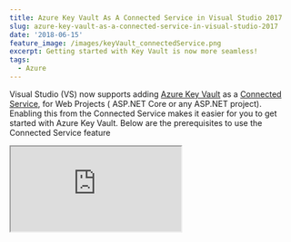 ```yaml
---
title: Azure Key Vault As A Connected Service in Visual Studio 2017
slug: azure-key-vault-as-a-connected-service-in-visual-studio-2017
date: '2018-06-15'
feature_image: /images/keyVault_connectedService.png
excerpt: Getting started with Key Vault is now more seamless!
tags:
  - Azure
---
```

Visual Studio (VS) now supports adding [Azure Key Vault](/tag/azure-key-vault/) as a [Connected Service](https://docs.microsoft.com/en-us/azure/key-vault/vs-key-vault-add-connected-service), for Web Projects ( ASP.NET Core or any ASP.NET project). Enabling this from the Connected Service makes it easier for you to get started with Azure Key Vault. Below are the prerequisites to use the Connected Service feature

<iframe src="https://www.youtube.com/embed/S7EPrlpPqXw" />

  

> [Prerequisites](https://docs.microsoft.com/en-us/azure/key-vault/vs-key-vault-add-connected-service#prerequisites)

-   An Azure subscription. If you do not have one, you can sign up for a free account.
-   Visual Studio 2017 version 15.7 with the Web Development workload installed. Download it now.
-   An ASP.NET 4.7.1 or ASP.NET Core 2.0 web project open.

![Visual Studio, Azure Key Vault Connected Services](/images/keyVault_connectedService.png)

When selecting 'Secure Secrets with Azure Key Vault' option from the list of Connected Services provided it takes you to a new page within Visual Studio with your Azure Subscription associated with Visual Studio Account and gives you the ability to add a Key Vault to it. VS does generate some defaults for the Vault Name, Resource Group, Location and the Pricing Tier which you can edit as per your requirement. Once you confirm to the _Add_ the Key Vault, VS provisions the Key Vault with the selected configuration and modifies some things in your project.

-   [Changes Made to your ASP.NET project](https://docs.microsoft.com/en-us/azure/key-vault/vs-key-vault-aspnet-what-happened)
-   [Changes made to your ASP.NET Core project](https://docs.microsoft.com/en-us/azure/key-vault/vs-key-vault-aspnet-core-what-happened)

![Visual Studio, Azure Key Vault Connected Services](/images/keyVault_connectedService_createKeyVault.png)

In short, VS adds

-   a bunch of NuGet packages to access Azure Key Vault
-   Adds in the Keyvault Url details
-   In ASP.NET Web project VS modifies the configuration file to add in the AzureKeyVaultConfigBuilder as shown below.

```xml
<configuration>
<configSections>
<section
      name="configBuilders"
      type="System.Configuration.ConfigurationBuildersSection, System.Configuration, Version=4.0.0.0, Culture=neutral, PublicKeyToken=b03f5f7f11d50a3a"
      restartOnExternalChanges="false"
      requirePermission="false" />
</configSections>
<configBuilders>
<builders>
<add
      name="AzureKeyVault"
      vaultName="webapplication-47-dev-kv"
      type="Microsoft.Configuration.ConfigurationBuilders.AzureKeyVaultConfigBuilder, Microsoft.Configuration.ConfigurationBuilders.Azure, Version=1.0.0.0, Culture=neutral"
      vaultUri="https://WebApplication-47-dev-kv.vault.azure.net" />
</builders>
</configBuilders>

```

To start using Azure Key Vault from your application we first need to add some Secrets to the Key Vault created by Visual Studio. You can add a secret to the portal using multiple ways, the most straightforward being [Managing Key Vault Through Azure Portal](/blog/managing-key-vault-through-azure-portal/). Once you add the Secret to the Key Vault, update the configuration file with the Secret names. Below is how you would do for an ASP.NET Web Project. (_MySecret_ and _VersionedSecret_ keys)

Make sure to add **configBuilders="AzureKeyVault"** to the appSettings tag. This tells the Configuraion Manager to use the configured AzureKeyVaultConfigBuilder

```xml
<appSettings configBuilders="AzureKeyVault">
      <add key="webpages:Version" value="3.0.0.0" />
      <add key="webpages:Enabled" value="false" />
      <add key="ClientValidationEnabled" value="true" />
      <add key="UnobtrusiveJavaScriptEnabled" value="true" />
      <add key="MySecret" value="dummy1"/>
      <add key="VersionedSecret" value="dummy2"/>
</appSettings>

```

The values _dummy\*_ are just dummy values and will be overridden at runtime from the Secret Values created in the Key Vault. If the Secret with the corresponding name does not exist in Key Vault, then the _dummy_ values will be used.

## Authentication

When VS creates the Vault, it adds in the user logged into VS to the Access Policies list. When running the application, the AzureKeyVaultConfigBuilder uses the same details to authenticate with the Key Vault.

> If you are not logged in as the same user or not logged in at all the provider will not be able to authenticate with the Key Vault and will fallback to use the dummy values in the configuration file. Alternatively you could specify [connection option avaiable for AzureServiceTokenProvider](https://docs.microsoft.com/en-us/azure/key-vault/service-to-service-authentication#connection-string-support)

![Visual Studio, Azure Key Vault Connected Services](/images/keyVault_connectedService_AccessPolicies.png)

## Secrets and Versioning

The [AzureKeyVaultConfigBuilder](https://github.com/aspnet/MicrosoftConfigurationBuilders/tree/master/src/Azure) requests to get all the Secrets in the Key Vault at application startup using the [Secrets endoint](https://docs.microsoft.com/en-us/rest/api/keyvault/getsecrets/getsecrets). This call returns all the Secrets in the Key Vault. For whatever keys in the AppSettings that has a match with a Secret in the vault, a request is made to get the [Secret details](https://docs.microsoft.com/en-us/rest/api/keyvault/getsecret/getsecret), which returns the actual Secret value for the keys. Below are the traces of the calls going out captured using [Fiddler](/blog/fiddler-free-web-debugging-proxy/).

![AzureKeyVaultConfigBuilder Fiddler Traces ](/images/keyVault_connectedService_requests.png)

It looks like at the moment the AzureKeyVaultConfigBuilder get only the latest version of the Secrets. As you can tell from one of my Secret names (VersionedSecret), I have created two versions for the Secret, and the config builder picks the latest version. I don't see a way right now whereby I can specify a specific secret version.

The Visual Studio Connected Services makes it easy to get started with Azure Key Vault and move your secrets to a more secure store, than having it around in your [Keeping Sensitive Configuration Data Out of Source Control](/blog/keeping-sensitive-configuration-data-out-of-source-control/).

